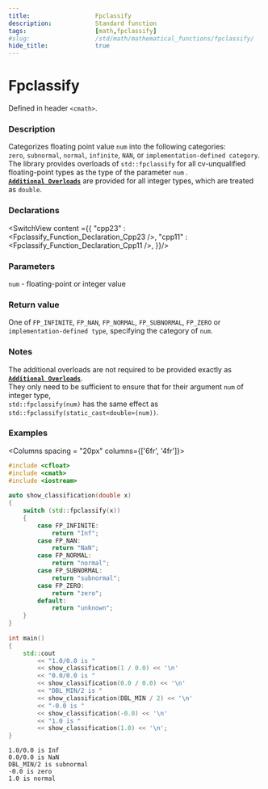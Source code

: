```yaml
---
title:                  Fpclassify
description:            Standard function
tags:                   [math,fpclassify]
#slug:                  /std/math/mathematical_functions/fpclassify/
hide_title:             true
---
```




# Fpclassify

Defined in header `<cmath>`.

### Description

Categorizes floating point value `num` into the following categories: <br/>
`zero`, `subnormal`, `normal`, `infinite`, `NAN`, or `implementation-defined category`. <br/>
The library provides overloads of `std::fpclassify` for all cv-unqualified floating-point types as the type of the parameter `num` <Since v='cpp23'></Since>. <br/>
<a href='#declarations'><code><b>Additional Overloads</b></code></a> are provided for all integer types, which are treated as `double`.


### Declarations

<SwitchView content ={{
    "cpp23" : <Fpclassify_Function_Declaration_Cpp23 />,
    "cpp11" : <Fpclassify_Function_Declaration_Cpp11 />,
}}/>


### Parameters
 
`num` - floating-point or integer value

### Return value

One of `FP_INFINITE`, `FP_NAN`, `FP_NORMAL`, `FP_SUBNORMAL`, `FP_ZERO` or `implementation-defined type`, specifying the category of `num`.

### Notes

The additional overloads are not required to be provided exactly as <a href='#declarations'><code><b>Additional Overloads</b></code></a>. <br/>
They only need to be sufficient to ensure that for their argument `num` of integer type, <br/>
`std::fpclassify(num)` has the same effect as `std::fpclassify(static_cast<double>(num))`.

### Examples



<Columns spacing = "20px" columns={['6fr', '4fr']}>
<div>

```cpp
#include <cfloat>
#include <cmath>
#include <iostream>
 
auto show_classification(double x)
{
    switch (std::fpclassify(x))
    {
        case FP_INFINITE:
            return "Inf";
        case FP_NAN:
            return "NaN";
        case FP_NORMAL:
            return "normal";
        case FP_SUBNORMAL:
            return "subnormal";
        case FP_ZERO:
            return "zero";
        default:
            return "unknown";
    }
}
 
int main()
{
    std::cout 
        << "1.0/0.0 is " 
        << show_classification(1 / 0.0) << '\n'
        << "0.0/0.0 is " 
        << show_classification(0.0 / 0.0) << '\n'
        << "DBL_MIN/2 is " 
        << show_classification(DBL_MIN / 2) << '\n'
        << "-0.0 is " 
        << show_classification(-0.0) << '\n'
        << "1.0 is " 
        << show_classification(1.0) << '\n';
}

```

</div>

<div>

```plaintext title="Result"
1.0/0.0 is Inf
0.0/0.0 is NaN
DBL_MIN/2 is subnormal
-0.0 is zero
1.0 is normal
```

</div>
</Columns>
